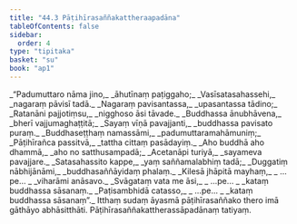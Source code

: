 ```yaml
---
title: "44.3 Pāṭihīrasaññakattheraapadāna"
tableOfContents: false
sidebar:
  order: 4
type: "tipitaka"
basket: "su"
book: "ap1"
---
```



<DynamicBreadcrumb />

<Division number="26" book="ap1">

<Paragraph number="5693" type="verses" book="ap1">
_“Padumuttaro nāma jino,_  
_āhutīnaṃ paṭiggaho;_  
_Vasīsatasahassehi,_  
_nagaraṃ pāvisī tadā._  

</Paragraph>

</Division>
<Division number="27" book="ap1">

<Paragraph number="5694" type="verses" book="ap1">
_Nagaraṃ pavisantassa,_  
_upasantassa tādino;_  
_Ratanāni pajjotiṃsu,_  
_nigghoso āsi tāvade._  

</Paragraph>

</Division>
<Division number="28" book="ap1">

<Paragraph number="5695" type="verses" book="ap1">
_Buddhassa ānubhāvena,_  
_bherī vajjumaghaṭṭitā;_  
_Sayaṃ vīṇā pavajjanti,_  
_buddhassa pavisato puraṃ._  

</Paragraph>

</Division>
<Division number="29" book="ap1">

<Paragraph number="5696" type="verses" book="ap1">
_Buddhaseṭṭhaṃ namassāmi,_  
_padumuttaramahāmuniṃ;_  
_Pāṭihīrañca passitvā,_  
_tattha cittaṃ pasādayiṃ._  

</Paragraph>

</Division>
<Division number="30" book="ap1">

<Paragraph number="5697" type="verses" book="ap1">
_Aho buddhā aho dhammā,_  
_aho no satthusampadā;_  
_Acetanāpi turiyā,_  
_sayameva pavajjare._  

</Paragraph>

</Division>
<Division number="31" book="ap1">

<Paragraph number="5698" type="verses" book="ap1">
_Satasahassito kappe,_  
_yaṃ saññamalabhiṃ tadā;_  
_Duggatiṃ nābhijānāmi,_  
_buddhasaññāyidaṃ phalaṃ._  

</Paragraph>

</Division>
<Division number="32" book="ap1">

<Paragraph number="5699" type="verses" book="ap1">
_Kilesā jhāpitā mayhaṃ,_  
_ …pe… _  
_viharāmi anāsavo._  

</Paragraph>

</Division>
<Division number="33" book="ap1">

<Paragraph number="5700" type="verses" book="ap1">
_Svāgataṃ vata me āsi,_  
_ …pe… _  
_kataṃ buddhassa sāsanaṃ._  

</Paragraph>

</Division>
<Division number="34" book="ap1">

<Paragraph number="5701" type="verses" book="ap1">
_Paṭisambhidā catasso,_  
_ …pe… _  
_kataṃ buddhassa sāsanaṃ”._  

</Paragraph>

<Paragraph number="5702" book="ap1">
Itthaṃ sudaṃ āyasmā pāṭihīrasaññako thero imā gāthāyo abhāsitthāti.

</Paragraph>
</Division>

<Paragraph number="5703" type="center" book="ap1">
Pāṭihīrasaññakattherassāpadānaṃ tatiyaṃ.
</Paragraph>
